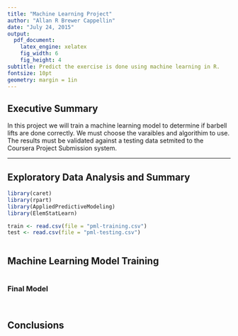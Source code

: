 ```yaml
---
title: "Machine Learning Project"
author: "Allan R Brewer Cappellin"
date: "July 24, 2015"
output:
  pdf_document:
    latex_engine: xelatex
    fig_width: 6
    fig_height: 4
subtitle: Predict the exercise is done using machine learning in R.
fontsize: 10pt
geometry: margin = 1in
---
```


## Executive Summary

In this project we will train a machine learning model to determine if barbell lifts are done correctly. We must choose the varaibles and algorithim to use. The results must be validated against a testing data setmited to the Coursera Project Submission system.

---

## Exploratory Data Analysis and Summary

```r
library(caret)
library(rpart)
library(AppliedPredictiveModeling)
library(ElemStatLearn)
```

```r
train <- read.csv(file = "pml-training.csv")
test <- read.csv(file = "pml-testing.csv")
```


```r

```



## Machine Learning Model Training


```r

```


### Final Model


```r

```


```r

```

## Conclusions

